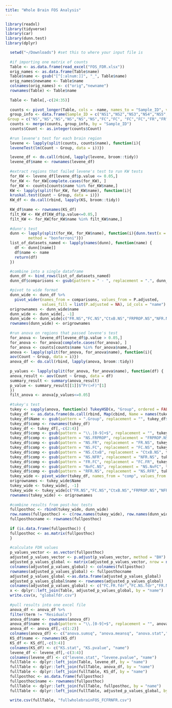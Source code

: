 ```yaml
---
title: "Whole Brain FOS Analysis"
---
```

```r
library(readxl)
library(tidyverse)
library(car)
library(dunn.test)
library(dplyr)

  setwd("~/Downloads") #set this to where your input file is
  
  #if importing one matrix of counts
  Table <- as.data.frame(read_excel("FOS_FDR.xlsx"))
  orig_names <- as.data.frame(Table$name)
  Table$name <- gsub("[^[:alnum:]]", "_", Table$name)
  orig_names$newname <- Table$name
  colnames(orig_names) <- c("orig","newname")
  rownames(Table) <- Table$name
  
  Table <- Table[,-c(24:35)]
  
  counts <- pivot_longer(Table, cols = -name, names_to = "Sample_ID", values_to = "Count")
  group_info <- data.frame(Sample_ID = c("NS1","NS2","NS3","NS4","NS5","NS6","FC1","FC2", "FC3","FC4","FR1","FR2","FR3","FR4","RFR1","RFR2","RFR3","RFR4","NFR1","NFR2","NFR3","NFR4","NvFC1","NvFC2","NvFC3","NvFC4","CtxB1","CtxB2","CtxB3","CtxB4","FRPROP1","FRPROP2","FRPROP3","FRPROP4"),
 Group = c("NS","NS","NS","NS","NS","NS","FC","FC", "FC","FC","FR","FR","FR","FR","RFR","RFR","RFR","RFR","NFR","NFR","NFR","NFR","NvFC","NvFC","NvFC","NvFC","CtxB","CtxB","CtxB","CtxB","FRPROP","FRPROP","FRPROP","FRPROP"))
  counts <- merge(counts, group_info, by = "Sample_ID")
  counts$Count <- as.integer(counts$Count)
  
  #run levene's test for each brain region
  levene <- lapply(split(counts, counts$name), function(i){
  leveneTest(lm(Count ~ Group, data = i))})

  levene_df <- do.call(rbind, lapply(levene, broom::tidy))
  levene_df$name <- rownames(levene_df)
  
  #extract regions that failed levene's test to run KW tests 
  for_KW <- levene_df[levene_df$p.value <= 0.05,]
  for_KW <- for_KW[complete.cases(for_KW), ]
  for_KW <- counts[counts$name %in% for_KW$name,]
  KW <- lapply(split(for_KW, for_KW$name), function(i){
  kruskal.test(Count ~ Group, data = i)})
  KW_df <- do.call(rbind, lapply(KS, broom::tidy))
  
  KW_df$name <- rownames(KS_df)
  filt_KW <- KW_df[KW_df$p.value<=0.05,]
  filt_KW <- for_KW[for_KW$name %in% filt_KW$name,]
  
  #dunn's test
  dunn <- lapply(split(for_KW, for_KW$name), function(i){dunn.test(x = i$Count, g = i$Group,
          method = "bonferroni")})
  list_of_datasets_named <- lapply(names(dunn), function(name) {
    df <- dunn[[name]]
    df$name <- name
    return(df)
  })

  #combine into a single dataframe
  dunn_df <- bind_rows(list_of_datasets_named)
  dunn_df$comparisons <- gsub(pattern = " - ", replacement = ".", dunn_df$comparisons)

  #pivot to wide format
  dunn_wide <- dunn_df %>%
    pivot_wider(names_from = comparisons, values_from = P.adjusted, 
                values_fill = list(P.adjusted = NA), id_cols = "name")
  origrownames <- dunn_wide$name
  dunn_wide <- dunn_wide[, -1]
  dunn_wide <- dunn_wide[c("FR.NS","FC.NS","CtxB.NS","FRPROP.NS","NFR.NS","FC.FR","NS.NvFC", "NS.RFR")]
  rownames(dunn_wide) <- origrownames
  
  #run anova on regions that passed levene's test
  for_anova <- levene_df[levene_df$p.value > 0.05,]
  for_anova <- for_anova[complete.cases(for_anova), ]
  for_anova <- counts[counts$name %in% for_anova$name,]
  anova <- lapply(split(for_anova, for_anova$name), function(i){
  aov(Count ~ Group, data = i)})
  anova_df <- do.call(rbind, lapply(anova, broom::tidy))
  
  p_values <- lapply(split(for_anova, for_anova$name), function(df) {
  anova_result <- aov(Count ~ Group, data = df)
  summary_result <- summary(anova_result)
  p_value <- summary_result[[1]]$"Pr(>F)"[1]
  })
  filt_anova <- anova[p_values<=0.05]
    
  #tukey's test
  tukey <- sapply(anova, function(x) TukeyHSD(x, "Group", ordered = FALSE))
  tukey_df <- as.data.frame(do.call(rbind, Map(cbind, Name = names(tukey), tukey)))
  tukey_df$Name <- gsub(pattern = ".Group", replacement = "", tukey_df$Name, fixed=TRUE)
  tukey_df$comp <- rownames(tukey_df)
  tukey_df <- tukey_df[,-c(2:4)]
  tukey_df$comp <- gsub(pattern = "\\.[0-9]+$", replacement = "", tukey_df$comp, fixed)
  tukey_df$comp <- gsub(pattern = "NS.FRPROP", replacement = "FRPROP.NS", tukey_df$comp, fixed)
  tukey_df$comp <- gsub(pattern = "NS.FR", replacement = "FR.NS", tukey_df$comp, fixed)
  tukey_df$comp <- gsub(pattern = "NS.FC", replacement = "FC.NS", tukey_df$comp, fixed)
  tukey_df$comp <- gsub(pattern = "NS.CtxB", replacement = "CtxB.NS", tukey_df$comp, fixed)
  tukey_df$comp <- gsub(pattern = "NS.NFR", replacement = "NFR.NS", tukey_df$comp, fixed)
  tukey_df$comp <- gsub(pattern = "FR.FC", replacement = "FC.FR", tukey_df$comp, fixed)
  tukey_df$comp <- gsub(pattern = "NvFC.NS", replacement = "NS.NvFC", tukey_df$comp, fixed)
  tukey_df$comp <- gsub(pattern = "RFR.NS", replacement = "NS.RFR", tukey_df$comp, fixed)
  tukey_wide <- pivot_wider(tukey_df, names_from = "comp", values_from = "p adj")
  origrownames <- tukey_wide$Name
  tukey_wide <- tukey_wide[, -1]
  tukey_wide <- tukey_wide[c("FR.NS","FC.NS","CtxB.NS","FRPROP.NS","NFR.NS","FC.FR","NS.NvFC", "NS.RFR")]
  rownames(tukey_wide) <- origrownames
  
  #combine results from post-hoc tests
  fullposthoc <- rbind(tukey_wide, dunn_wide)
  row.names(fullposthoc) <- c(row.names(tukey_wide), row.names(dunn_wide))
  fullposthocname <- rownames(fullposthoc)
  
  if (is.data.frame(fullposthoc)) {
  fullposthoc <- as.matrix(fullposthoc)
  }
  
  #calculate FDR values
  p_values_vector <- as.vector(fullposthoc)
  adjusted_p_values_vector <- p.adjust(p_values_vector, method = "BH")
  adjusted_p_values_global <- matrix(adjusted_p_values_vector, nrow = nrow(fullposthoc), ncol = ncol(fullposthoc))
  colnames(adjusted_p_values_global) <- colnames(fullposthoc)
  rownames(adjusted_p_values_global) <- fullposthocname
  adjusted_p_values_global <-as.data.frame(adjusted_p_values_global)
  adjusted_p_values_global$name <- rownames(adjusted_p_values_global)
  colnames(adjusted_p_values_global) <- c("FC.FR.fdr","FC.NS.fdr","FR.NS.fdr", "name")
  x <- dplyr::left_join(Table, adjusted_p_values_global, by = "name")
  write.csv(x, "globalfdr.csv")
  
  #pull results into one excel file
  anova_df <- anova_df %>%
  filter(term != "Residuals")
  anova_df$name <- rownames(anova_df)
  anova_df$name <- gsub(pattern = "\\.[0-9]+$", replacement = "", anova_df$name, fixed)
  anova_df <- anova_df[,-c(1:2)]
  colnames(anova_df) <- c("anova.sumsq", "anova.meansq", "anova.stat","anova.pvalue", "name")
  KS_df$name <- rownames(KS_df)
  KS_df <- KS_df[,-c(3:4)]
  colnames(KS_df) <- c("KS.stat", "KS.pvalue", "name")
  levene_df <- levene_df[,-c(3:4)]
  colnames(levene_df) <- c("levene.stat", "levene.pvalue", "name")
  fullTable <- dplyr::left_join(Table, levene_df, by = "name")
  fullTable <- dplyr::left_join(fullTable, anova_df, by = "name")
  fullTable <- dplyr::left_join(fullTable, KS_df, by = "name")
  fullposthoc <- as.data.frame(fullposthoc)
  fullposthoc$name <- rownames(fullposthoc)
  fullTable <- dplyr::left_join(fullTable, fullposthoc, by = "name")
  fullTable <- dplyr::left_join(fullTable, adjusted_p_values_global, by = "name")
  
  write.csv(fullTable, "fullwholebrainFOS_FCFRNFR.csv")

```

